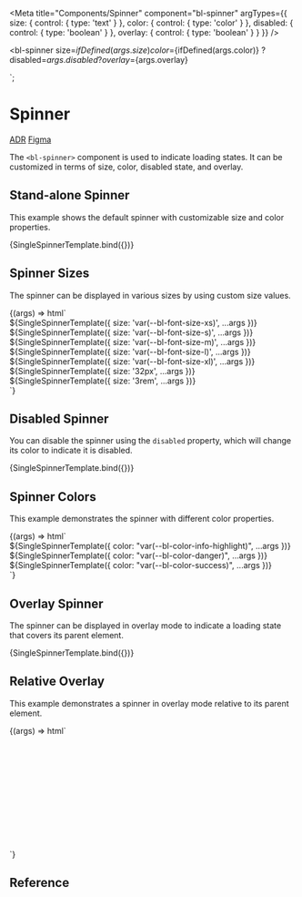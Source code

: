 
<Meta
  title="Components/Spinner"
  component="bl-spinner"
  argTypes={{
    size: {
      control: { type: 'text' }
    },
    color: {
      control: { type: 'color' }
    },
    disabled: {
      control: { type: 'boolean' }
    },
    overlay: {
      control: { type: 'boolean' }
    }
  }}
/>

  <bl-spinner
    size=${ifDefined(args.size)}
    color=${ifDefined(args.color)}
    ?disabled=${args.disabled}
    ?overlay=${args.overlay}
  ></bl-spinner>
`;

# Spinner

<bl-badge icon="document">[ADR](https://github.com/Trendyol/baklava/issues/866)</bl-badge>
<bl-badge icon="puzzle">[Figma](https://www.figma.com/design/RrcLH0mWpIUy4vwuTlDeKN/Baklava-Design-Guide?node-id=22561-4806&t=ZRWH4f0rmvSOcERj-0)</bl-badge>

The `<bl-spinner>` component is used to indicate loading states. It can be customized in terms of size, color, disabled state, and overlay.

## Stand-alone Spinner

This example shows the default spinner with customizable size and color properties.

<Canvas>
  <Story name="Default Spinner">
      {SingleSpinnerTemplate.bind({})}
  </Story>
</Canvas>

## Spinner Sizes

The spinner can be displayed in various sizes by using custom size values.

<Canvas>
  <Story name="Spinner Sizes">
    {(args) => html`
      <div style="display: flex; gap: 16px;">
        ${SingleSpinnerTemplate({ size: 'var(--bl-font-size-xs)', ...args })}
        ${SingleSpinnerTemplate({ size: 'var(--bl-font-size-s)', ...args })}
        ${SingleSpinnerTemplate({ size: 'var(--bl-font-size-m)', ...args })}
        ${SingleSpinnerTemplate({ size: 'var(--bl-font-size-l)', ...args })}
        ${SingleSpinnerTemplate({ size: 'var(--bl-font-size-xl)', ...args })}
        ${SingleSpinnerTemplate({ size: '32px', ...args })}
        ${SingleSpinnerTemplate({ size: '3rem', ...args })}
      </div>
    `}
  </Story>
</Canvas>

## Disabled Spinner

You can disable the spinner using the `disabled` property, which will change its color to indicate it is disabled.

<Canvas>
  <Story name="Disabled Spinner" args={{ size: 'var(--bl-font-size-xl)', disabled: true }}>
    {SingleSpinnerTemplate.bind({})}
  </Story>
</Canvas>

## Spinner Colors

This example demonstrates the spinner with different color properties.

<Canvas>
  <Story name="Spinner Colors">
    {(args) => html`
      <div style="display: flex; gap: 16px;">
        ${SingleSpinnerTemplate({ color: "var(--bl-color-info-highlight)", ...args })}
        ${SingleSpinnerTemplate({ color: "var(--bl-color-danger)", ...args })}
        ${SingleSpinnerTemplate({ color: "var(--bl-color-success)", ...args })}
      </div>
    `}
  </Story>
</Canvas>

## Overlay Spinner

The spinner can be displayed in overlay mode to indicate a loading state that covers its parent element.

<Canvas>
  <Story name="Overlay Spinner" args={{ size: 'var(--bl-font-size-m)', overlay: true }}>
    {SingleSpinnerTemplate.bind({})}
  </Story>
</Canvas>

## Relative Overlay

This example demonstrates a spinner in overlay mode relative to its parent element.

<Canvas>
  <Story name="Relative Overlay">
    {(args) => html`
      <div style="display: flex; justify-content: center; position: relative; width: 200px; height: 200px; background-color: #FFF;">
        ${SingleSpinnerTemplate({ size: 'var(--bl-font-size-xl)', color: "#FFF", overlay: true, ...args })}
        <p style="display:flex; align-items: center; position: absolute;">Content</p>
      </div>
    `}
  </Story>
</Canvas>

## Reference

<ArgsTable of="bl-spinner" />

